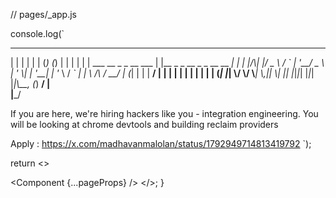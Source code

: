 // pages/\_app.js

  console.log(`
 _    _                              _     _      _             _ 
| |  | |                            | |   (_)    (_)           | |
| |  | | ___      __ _ _ __ ___     | |__  _ _ __ _ _ __   __ _| |
| |/\\| |/ _ \\    / _\` | '__/ _ \\    | '_ \\| | '__| | '_ \\ / _\` | |
\\  /\\  /  __/   | (_| | | |  __/    | | | | | |  | | | | | (_| |_|
 \\/  \\/ \\___|    \\__,_|_|  \\___|    |_| |_|_|_|  |_|_| |_|\\__, (_)
                                                           __/ |  
                                                           |___/

If you are here, we're hiring hackers like you - integration engineering.
You will be looking at chrome devtools and building reclaim providers

Apply :
https://x.com/madhavanmalolan/status/1792949714813419792
`);

return <>

   <Component {...pageProps} /> </>;
}
